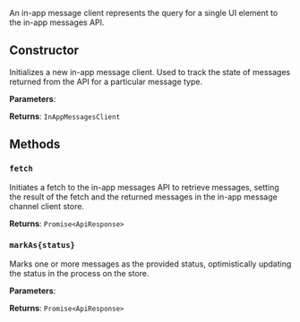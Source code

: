 An in-app message client represents the query for a single UI element to the in-app messages API.

## Constructor

Initializes a new in-app message client. Used to track the state of messages returned from the API for a particular message type.

**Parameters**:

<Attributes>
  <Attribute
    name="channelClient"
    type="InAppMessagesChannelClient"
    description=""
  />
  <Attribute name="messageType" type="string" description="" />
</Attributes>

**Returns**: `InAppMessagesClient`

## Methods

### `fetch`

Initiates a fetch to the in-app messages API to retrieve messages, setting the result of the fetch and the returned messages in the in-app message channel client store.

**Returns**: `Promise<ApiResponse>`

### `markAs{status}`

Marks one or more messages as the provided status, optimistically updating the status in the process on the store.

**Parameters**:

<Attributes>
  <Attribute name="itemOrItems" type="InAppMessage | InAppMessage[]" />
</Attributes>

**Returns**: `Promise<ApiResponse>`
